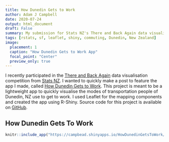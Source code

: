 ```yaml
---
title: How Dunedin Gets to Work
author: Adam J Campbell
date: 2020-07-24
output: html_document
draft: False
summary: My submission for Stats NZ's There and Back Again data visualisation competition
tags: [rstats, sf, leaflet, shiny, commuting, Dunedin, New Zealand] 
image:
  placement: 1
  caption: "How Dunedin Gets to Work App"
  focal_point: "Center"
  preview_only: true
---
```

I recently participated in the [There and Back Again](https://www.stats.govt.nz/2018-census/there-and-back-again-data-visualisation-competition) data visualisation competition from [Stats NZ](https://www.stats.govt.nz/).  I wanted to quickly make a post to feature the app I made, called [How Dunedin Gets to Work](https://campbead.shinyapps.io/HowDunedinGetsToWork/).  This project is meant to be a lightweight app to quickly visualise the modes of transportation people of Dunedin, NZ use to get to work.  I used Leaflet for the mapping components and created the app using R-Shiny.  Source code for this project is available on [GitHub](https://github.com/campbead/HowDunedinGetsToWork). 

## How Dunedin Gets To Work
```r
knitr::include_app("https://campbead.shinyapps.io/HowDunedinGetsToWork/", height = "800px")
```
